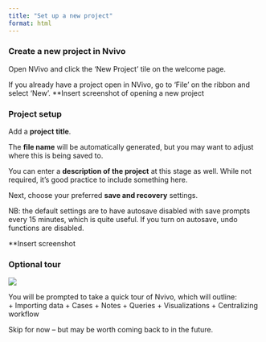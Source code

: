 ```yaml
---
title: "Set up a new project"
format: html
---
```


### Create a new project in Nvivo 

Open NVivo and click the ‘New Project’ tile on the welcome page. 

If you already have a project open in NVivo, go to ‘File’ on the ribbon and select ‘New’. 
**Insert screenshot of opening a new project 


### Project setup 

Add a **project title**. 

The **file name** will be automatically generated, but you may want to adjust where this is being saved to. 

You can enter a **description of the project** at this stage as well. While not required, it’s good practice to include something here.

Next, choose your preferred **save and recovery** settings. 

NB: the default settings are to have autosave disabled with save prompts every 15 minutes, which is quite useful.  If you turn on autosave, undo functions are disabled. 

**Insert screenshot 


### Optional tour 

![](~/Desktop/git/nvivo-guidance/images/Optional tour.png)

You will be prompted to take a quick tour of Nvivo, which will outline:  
  +	Importing data 
  + Cases 
  + Notes
  +	Queries
  + Visualizations 
  + Centralizing workflow

Skip for now – but may be worth coming back to in the future.

### 
